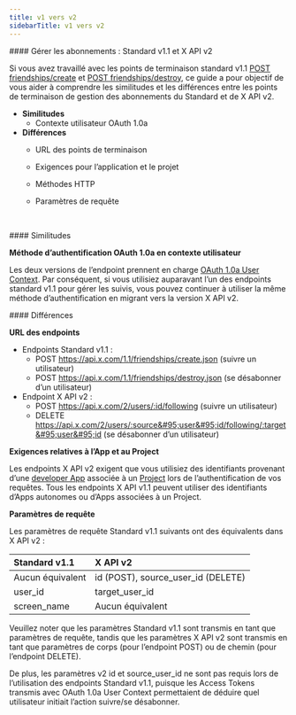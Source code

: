 ```yaml
---
title: v1 vers v2
sidebarTitle: v1 vers v2
---
```



<div id="manage-follows-standard-v11-compared-to-x-api-v2">
  #### Gérer les abonnements : Standard v1.1 et X API v2
</div>

Si vous avez travaillé avec les points de terminaison standard v1.1 [POST friendships/create](https://developer.x.com/en/docs/twitter-api/v1/accounts-and-users/follow-search-get-users/api-reference/post-friendships-create) et [POST friendships/destroy](https://developer.x.com/en/docs/twitter-api/v1/accounts-and-users/follow-search-get-users/api-reference/post-friendships-destroy), ce guide a pour objectif de vous aider à comprendre les similitudes et les différences entre les points de terminaison de gestion des abonnements du Standard et de X API v2.

* **Similitudes**
  * Contexte utilisateur OAuth 1.0a
* **Différences**
  * URL des points de terminaison
  * Exigences pour l’application et le projet
  * Méthodes HTTP
  * Paramètres de requête

     

<div id="similarities">
  #### Similitudes
</div>

**Méthode d’authentification OAuth 1.0a en contexte utilisateur**

Les deux versions de l’endpoint prennent en charge [OAuth 1.0a User Context](/fr/resources/fundamentals/authentication#oauth-1-0a-2). Par conséquent, si vous utilisiez auparavant l’un des endpoints standard v1.1 pour gérer les suivis, vous pouvez continuer à utiliser la même méthode d’authentification en migrant vers la version X API v2. 

<div id="differences">
  #### Différences
</div>

**URL des endpoints**

* Endpoints Standard v1.1 :
  * POST https://api.x.com/1.1/friendships/create.json
    (suivre un utilisateur)
  * POST https://api.x.com/1.1/friendships/destroy.json
    (se désabonner d’un utilisateur)
* Endpoint X API v2 :
  * POST https://api.x.com/2/users/:id/following
    (suivre un utilisateur)
  * DELETE https://api.x.com/2/users/:source&#95;user&#95;id/following/:target&#95;user&#95;id
    (se désabonner d’un utilisateur) 

**Exigences relatives à l’App et au Project**

Les endpoints X API v2 exigent que vous utilisiez des identifiants provenant d’une [developer App](/fr/resources/fundamentals/developer-apps) associée à un [Project](/fr/resources/fundamentals/projects) lors de l’authentification de vos requêtes. Tous les endpoints X API v1.1 peuvent utiliser des identifiants d’Apps autonomes ou d’Apps associées à un Project.

**Paramètres de requête**

Les paramètres de requête Standard v1.1 suivants ont des équivalents dans X API v2 :

| Standard v1.1 | X API v2 |
| :--- | :--- |
| Aucun équivalent | id (POST), source&#95;user&#95;id (DELETE) |
| user&#95;id | target&#95;user&#95;id |
| screen&#95;name | Aucun équivalent |

Veuillez noter que les paramètres Standard v1.1 sont transmis en tant que paramètres de requête, tandis que les paramètres X API v2 sont transmis en tant que paramètres de corps (pour l’endpoint POST) ou de chemin (pour l’endpoint DELETE).

De plus, les paramètres v2 id et source&#95;user&#95;id ne sont pas requis lors de l’utilisation des endpoints Standard v1.1, puisque les Access Tokens transmis avec OAuth 1.0a User Context permettaient de déduire quel utilisateur initiait l’action suivre/se désabonner. 